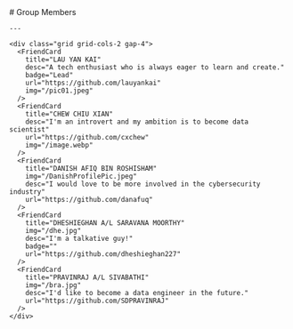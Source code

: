 
<BaseLayout PageID="groupmembers">
  <BaseCard title="Group Members">
    # Group Members

    ---

    <div class="grid grid-cols-2 gap-4">
      <FriendCard
        title="LAU YAN KAI"
        desc="A tech enthusiast who is always eager to learn and create."
        badge="Lead"
        url="https://github.com/lauyankai"
        img="/pic01.jpeg"
      />
      <FriendCard
        title="CHEW CHIU XIAN"
        desc="I'm an introvert and my ambition is to become data scientist"
        url="https://github.com/cxchew"
        img="/image.webp"
      />
      <FriendCard
        title="DANISH AFIQ BIN ROSHISHAM"
        img="/DanishProfilePic.jpeg"
        desc="I would love to be more involved in the cybersecurity industry"
        url="https://github.com/danafuq"
      />
      <FriendCard
        title="DHESHIEGHAN A/L SARAVANA MOORTHY"
        img="/dhe.jpg"
        desc="I'm a talkative guy!"
        badge=""
        url="https://github.com/dheshieghan227"
      />
      <FriendCard
        title="PRAVINRAJ A/L SIVABATHI"
        img="/bra.jpg"
        desc="I'd like to become a data engineer in the future."
        url="https://github.com/SDPRAVINRAJ"
      />
    </div>
  </BaseCard>
</BaseLayout>
